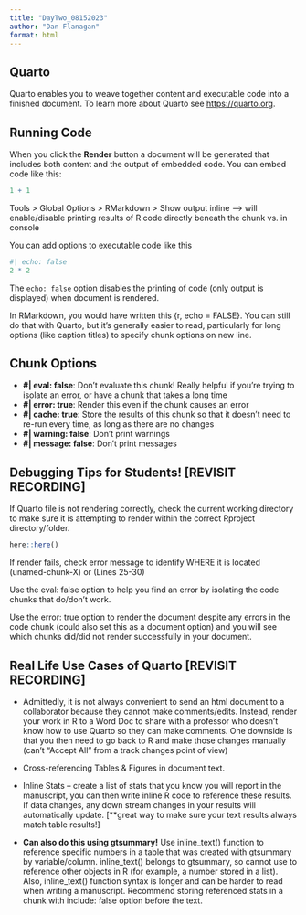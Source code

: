 ```yaml
---
title: "DayTwo_08152023"
author: "Dan Flanagan"
format: html
---
```


## Quarto

Quarto enables you to weave together content and executable code into a finished document. To learn more about Quarto see <https://quarto.org>.

## Running Code

When you click the **Render** button a document will be generated that includes both content and the output of embedded code. You can embed code like this:

```r
1 + 1
```

Tools \> Global Options \> RMarkdown \> Show output inline --\> will enable/disable printing results of R code directly beneath the chunk vs. in console

You can add options to executable code like this

```r
#| echo: false
2 * 2
```

The `echo: false` option disables the printing of code (only output is displayed) when document is rendered.

In RMarkdown, you would have written this {r, echo = FALSE}. You can still do that with Quarto, but it's generally easier to read, particularly for long options (like caption titles) to specify chunk options on new line.

## Chunk Options

-   **#\| eval: false**: Don't evaluate this chunk! Really helpful if you're trying to isolate an error, or have a chunk that takes a long time
-   **#\| error: true**: Render this even if the chunk causes an error
-   **#\| cache: true**: Store the results of this chunk so that it doesn't need to re-run every time, as long as there are no changes
-   **#\| warning: false**: Don't print warnings
-   **#\| message: false**: Don't print messages

## Debugging Tips for Students! \[REVISIT RECORDING\]

If Quarto file is not rendering correctly, check the current working directory to make sure it is attempting to render within the correct Rproject directory/folder.

```r
here::here()
```

If render fails, check error message to identify WHERE it is located (unamed-chunk-X) or (Lines 25-30)

Use the eval: false option to help you find an error by isolating the code chunks that do/don't work.

Use the error: true option to render the document despite any errors in the code chunk (could also set this as a document option) and you will see which chunks did/did not render successfully in your document.

## Real Life Use Cases of Quarto \[REVISIT RECORDING\]

-   Admittedly, it is not always convenient to send an html document to a collaborator because they cannot make comments/edits. Instead, render your work in R to a Word Doc to share with a professor who doesn't know how to use Quarto so they can make comments. One downside is that you then need to go back to R and make those changes manually (can't "Accept All" from a track changes point of view)

-   Cross-referencing Tables & Figures in document text.

-   Inline Stats -- create a list of stats that you know you will report in the manuscript, you can then write inline R code to reference these results. If data changes, any down stream changes in your results will automatically update. \[\*\*great way to make sure your text results always match table results!\] 

- **Can also do this using gtsummary!** Use inline_text() function to reference specific numbers in a table that was created with gtsummary by variable/column. inline_text() belongs to gtsummary, so cannot use to reference other objects in R (for example, a number stored in a list). Also, inline_text() function syntax is longer and can be harder to read when writing a manuscript. Recommend storing referenced stats in a chunk with include: false option before the text. 


